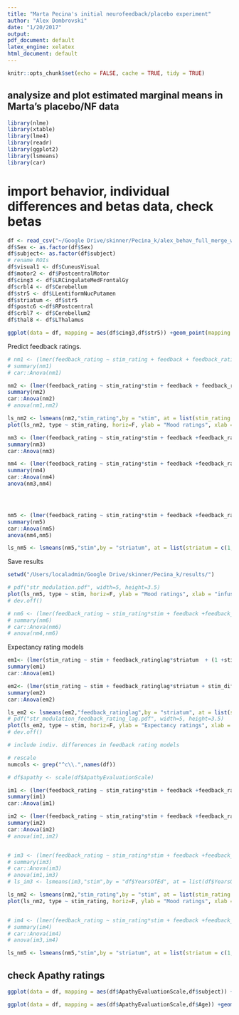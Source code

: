 ```yaml
---
title: "Marta Pecina's initial neurofeedback/placebo experiment"
author: "Alex Dombrovski"
date: "1/20/2017"
output:
pdf_document: default
latex_engine: xelatex
html_document: default
---
```


```r
knitr::opts_chunk$set(echo = FALSE, cache = TRUE, tidy = TRUE)

```

## analysize and plot estimated marginal means in Marta's placebo/NF data

``` r
library(nlme)
library(xtable)
library(lme4)
library(readr)
library(ggplot2)
library(lsmeans)
library(car)
```
# import behavior, individual differences and betas data, check betas

```r
df <- read_csv("~/Google Drive/skinner/Pecina_k/alex_behav_full_merge_with_betas.csv")
df$Sex <- as.factor(df$Sex)
df$subject<- as.factor(df$subject)
# rename ROIs
df$visual1 <- df$CuneusVisual
df$motor2 <- df$PostcentralMotor
df$cing3 <- df$LRCingulateMedFrontalGy
df$crbl4 <- df$Cerebellum
df$str5 <- df$LLentiformNucPutamen
df$striatum <- df$str5
df$postc6 <-df$RPostcentral
df$crbl7 <- df$Cerebellum2
df$thal8 <- df$LThalamus

ggplot(data = df, mapping = aes(df$cing3,df$str5)) +geom_point(mapping = aes(df$cing3,df$str5))

```
Predict feedback ratings.
``` r
# nm1 <- (lmer(feedback_rating ~ stim_rating + feedback + feedback_ratinglag + (1 +feedback + stim_rating |subject), df))
# summary(nm1)
# car::Anova(nm1)

nm2 <- (lmer(feedback_rating ~ stim_rating*stim + feedback + feedback_ratinglag + (1 +feedback + stim_rating |subject), df))
summary(nm2)
car::Anova(nm2)
# anova(nm1,nm2)

ls_nm2 <- lsmeans(nm2,"stim_rating",by = "stim", at = list(stim_rating = c(-2,-1,0,1,2)))
plot(ls_nm2, type ~ stim_rating, horiz=F, ylab = "Mood ratings", xlab = "Expectancy")

nm3 <- (lmer(feedback_rating ~ stim_rating*stim + feedback +feedback_ratinglag + visual1*stim + (1 +feedback + stim_rating |subject), df))
summary(nm3)
car::Anova(nm3)

nm4 <- (lmer(feedback_rating ~ stim_rating*stim + feedback +feedback_ratinglag + motor2*stim + (1 +feedback + stim_rating |subject), df))
summary(nm4)
car::Anova(nm4)
anova(nm3,nm4)




nm5 <- (lmer(feedback_rating ~ stim_rating*stim + feedback +feedback_ratinglag + striatum*stim + (1 +feedback + stim_rating |subject), df))
summary(nm5)
car::Anova(nm5)
anova(nm4,nm5)

ls_nm5 <- lsmeans(nm5,"stim",by = "striatum", at = list(striatum = c(1,5,10)))

``` 
Save results

``` r
setwd("/Users/localadmin/Google Drive/skinner/Pecina_k/results/")

# pdf("str_modulation.pdf", width=5, height=3.5)
plot(ls_nm5, type ~ stim, horiz=F, ylab = "Mood ratings", xlab = "infusion", main = "Striatal activity modulates effect of infusion")
# dev.off()

# nm6 <- (lmer(feedback_rating ~ stim_rating*stim + feedback +feedback_ratinglag + visual1*stim  + (1 +feedback + stim_rating |subject), df))
# summary(nm6)
# car::Anova(nm6)
# anova(nm4,nm6)

```

Expectancy rating models

``` r
em1<- (lmer(stim_rating ~ stim + feedback_ratinglag*striatum  + (1 +stim  |subject), df))
summary(em1)
car::Anova(em1)

em2<- (lmer(stim_rating ~ stim + feedback_ratinglag*striatum + stim_diff  + (1 +stim  |subject), df))
summary(em2)
car::Anova(em2)

ls_em2 <- lsmeans(em2,"feedback_ratinglag",by = "striatum", at = list(striatum = c(1,5,10),feedback_ratinglag = c(-2,0,2)))
# pdf("str_modulation_feedback_rating_lag.pdf", width=5, height=3.5)
plot(ls_em2, type ~ stim, horiz=F, ylab = "Expectancy ratings", xlab = "Previous mood ratings", main = "Striatal activity modulates effect of earlier mood")
# dev.off()

# include indiv. differences in feedback rating models

# rescale
numcols <- grep("^c\\.",names(df))

# df$apathy <- scale(df$ApathyEvaluationScale)

im1 <- (lmer(feedback_rating ~ stim_rating*stim + feedback +feedback_ratinglag + (1 +feedback + stim_rating |subject), df))
summary(im1)
car::Anova(im1)

im2 <- (lmer(feedback_rating ~ stim_rating*stim + feedback +feedback_ratinglag + df$DAS7*feedback + (1 +feedback + stim_rating |subject), df))
summary(im2)
car::Anova(im2)
# anova(im1,im2)


# im3 <- (lmer(feedback_rating ~ stim_rating*stim + feedback +feedback_ratinglag + df$YearsOfEd*feedback*stim + (1 +feedback + stim_rating |subject), df))
# summary(im3)
# car::Anova(im3)
# anova(im1,im3)
# ls_im3 <- lsmeans(im3,"stim",by = "df$YearsOfEd", at = list(df$YearsOfEd = c(8,13,18)))

ls_nm2 <- lsmeans(nm2,"stim_rating",by = "stim", at = list(stim_rating = c(-2,-1,0,1,2)))
plot(ls_nm2, type ~ stim_rating, horiz=F, ylab = "Mood ratings", xlab = "Expectancy")


# im4 <- (lmer(feedback_rating ~ stim_rating*stim + feedback +feedback_ratinglag + df$striatum*stim + df$YearsOfEd*stim + (1 +feedback + stim_rating |subject), df))
# summary(im4)
# car::Anova(im4)
# anova(im3,im4)

ls_nm5 <- lsmeans(nm5,"stim",by = "striatum", at = list(striatum = c(1,5,10)))

```


## check Apathy ratings

``` r
ggplot(data = df, mapping = aes(df$ApathyEvaluationScale,df$subject)) +geom_point(mapping = aes(df$ApathyEvaluationScale,df$subject))

ggplot(data = df, mapping = aes(df$ApathyEvaluationScale,df$Age)) +geom_point(mapping = aes(df$ApathyEvaluationScale,df$Age))
```
